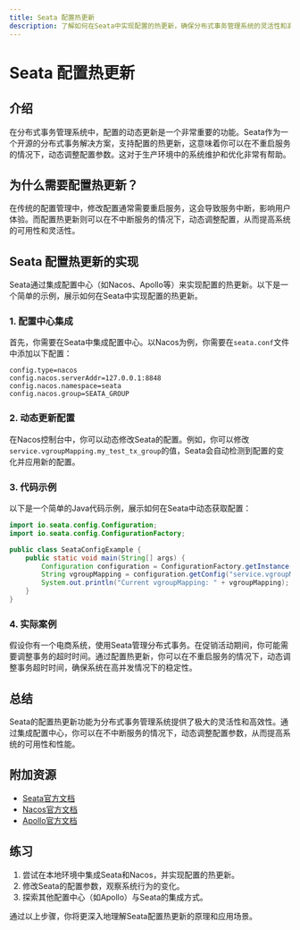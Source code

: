 ```yaml
---
title: Seata 配置热更新
description: 了解如何在Seata中实现配置的热更新，确保分布式事务管理系统的灵活性和高效性。
---
```


# Seata 配置热更新

## 介绍

在分布式事务管理系统中，配置的动态更新是一个非常重要的功能。Seata作为一个开源的分布式事务解决方案，支持配置的热更新，这意味着你可以在不重启服务的情况下，动态调整配置参数。这对于生产环境中的系统维护和优化非常有帮助。

## 为什么需要配置热更新？

在传统的配置管理中，修改配置通常需要重启服务，这会导致服务中断，影响用户体验。而配置热更新则可以在不中断服务的情况下，动态调整配置，从而提高系统的可用性和灵活性。

## Seata 配置热更新的实现

Seata通过集成配置中心（如Nacos、Apollo等）来实现配置的热更新。以下是一个简单的示例，展示如何在Seata中实现配置的热更新。

### 1. 配置中心集成

首先，你需要在Seata中集成配置中心。以Nacos为例，你需要在`seata.conf`文件中添加以下配置：

```properties
config.type=nacos
config.nacos.serverAddr=127.0.0.1:8848
config.nacos.namespace=seata
config.nacos.group=SEATA_GROUP
```

### 2. 动态更新配置

在Nacos控制台中，你可以动态修改Seata的配置。例如，你可以修改`service.vgroupMapping.my_test_tx_group`的值，Seata会自动检测到配置的变化并应用新的配置。

### 3. 代码示例

以下是一个简单的Java代码示例，展示如何在Seata中动态获取配置：

```java
import io.seata.config.Configuration;
import io.seata.config.ConfigurationFactory;

public class SeataConfigExample {
    public static void main(String[] args) {
        Configuration configuration = ConfigurationFactory.getInstance();
        String vgroupMapping = configuration.getConfig("service.vgroupMapping.my_test_tx_group");
        System.out.println("Current vgroupMapping: " + vgroupMapping);
    }
}
```

### 4. 实际案例

假设你有一个电商系统，使用Seata管理分布式事务。在促销活动期间，你可能需要调整事务的超时时间。通过配置热更新，你可以在不重启服务的情况下，动态调整事务超时时间，确保系统在高并发情况下的稳定性。

## 总结

Seata的配置热更新功能为分布式事务管理系统提供了极大的灵活性和高效性。通过集成配置中心，你可以在不中断服务的情况下，动态调整配置参数，从而提高系统的可用性和性能。

## 附加资源

- [Seata官方文档](https://seata.io/zh-cn/docs/)
- [Nacos官方文档](https://nacos.io/zh-cn/docs/what-is-nacos.html)
- [Apollo官方文档](https://www.apolloconfig.com/)

## 练习

1. 尝试在本地环境中集成Seata和Nacos，并实现配置的热更新。
2. 修改Seata的配置参数，观察系统行为的变化。
3. 探索其他配置中心（如Apollo）与Seata的集成方式。

通过以上步骤，你将更深入地理解Seata配置热更新的原理和应用场景。